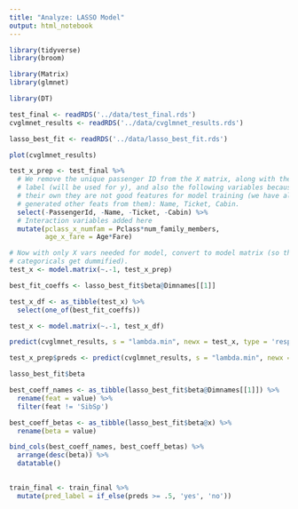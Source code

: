```yaml
---
title: "Analyze: LASSO Model"
output: html_notebook
---
```




<!-- NOTE: THIS ALL NEEDS TO BE REWORKED TO DEAL WITH THE FACT THAT A) IT WAS NOT ORIGINALLY SET UP CORRECTLY TO EVALUATE TEST AND B) THE FACT THAT THE TEST DATA DOES NOT ACTUALLY HAVE ANY LABELS.-->

```r

library(tidyverse)
library(broom)

library(Matrix)
library(glmnet)

library(DT)

```

```r

test_final <- readRDS('../data/test_final.rds')
cvglmnet_results <- readRDS('../data/cvglmnet_results.rds')

lasso_best_fit <- readRDS('../data/lasso_best_fit.rds')

```

```r

plot(cvglmnet_results)

```


```r

test_x_prep <- test_final %>%
  # We remove the unique passenger ID from the X matrix, along with the Survived
  # label (will be used for y), and also the following variables because on
  # their own they are not good features for model training (we have already
  # generated other feats from them): Name, Ticket, Cabin.
  select(-PassengerId, -Name, -Ticket, -Cabin) %>% 
  # Interaction variables added here
  mutate(pclass_x_numfam = Pclass*num_family_members,
         age_x_fare = Age*Fare)

# Now with only X vars needed for model, convert to model matrix (so that
# categoricals get dummified).
test_x <- model.matrix(~.-1, test_x_prep)

```


```r

best_fit_coeffs <- lasso_best_fit$beta@Dimnames[[1]]

test_x_df <- as_tibble(test_x) %>% 
  select(one_of(best_fit_coeffs))

test_x <- model.matrix(~.-1, test_x_df)

```



```r

predict(cvglmnet_results, s = "lambda.min", newx = test_x, type = 'response')

test_x_prep$preds <- predict(cvglmnet_results, s = "lambda.min", newx = test_x, type = 'response')
```


```r

lasso_best_fit$beta

```


```r

best_coeff_names <- as_tibble(lasso_best_fit$beta@Dimnames[[1]]) %>% 
  rename(feat = value) %>% 
  filter(feat != 'SibSp')

best_coeff_betas <- as_tibble(lasso_best_fit$beta@x) %>% 
  rename(beta = value)

bind_cols(best_coeff_names, best_coeff_betas) %>% 
  arrange(desc(beta)) %>% 
  datatable()
  

```



















```r

train_final <- train_final %>% 
  mutate(pred_label = if_else(preds >= .5, 'yes', 'no'))

```









